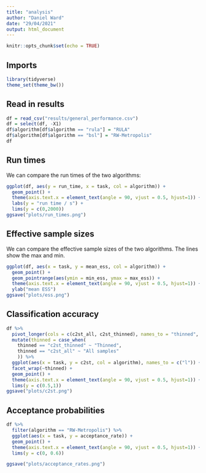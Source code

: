 ```yaml
---
title: "analysis"
author: "Daniel Ward"
date: "29/04/2021"
output: html_document
---
```


```r
knitr::opts_chunk$set(echo = TRUE)
```

## Imports
```r
library(tidyverse)
theme_set(theme_bw())
```


## Read in results
```r
df = read_csv("results/general_performance.csv")
df = select(df, -X1)
df$algorithm[df$algorithm == "rula"] = "RULA"
df$algorithm[df$algorithm == "bsl"] = "RW-Metropolis"
df
```


## Run times
We can compare the run times of the two algorithms:
```r
ggplot(df, aes(y = run_time, x = task, col = algorithm)) +
  geom_point() +
  theme(axis.text.x = element_text(angle = 90, vjust = 0.5, hjust=1)) +
  labs(y = "run time / s") +
  lims(y = c(0,2000))
ggsave("plots/run_times.png")
```


## Effective sample sizes
We can compare the effective sample sizes of the two algorithms. The lines show
the max and min.

```r
ggplot(df, aes(x = task, y = mean_ess, col = algorithm)) +
  geom_point() +
  geom_pointrange(aes(ymin = min_ess, ymax = max_ess)) +
  theme(axis.text.x = element_text(angle = 90, vjust = 0.5, hjust=1)) +
  ylab("mean ESS")
ggsave("plots/ess.png")
```

## Classification accuracy
```r
df %>%
  pivot_longer(cols = c(c2st_all, c2st_thinned), names_to = "thinned", values_to = "c2st") %>%
  mutate(thinned = case_when(
    thinned == "c2st_thinned" ~ "Thinned",
    thinned == "c2st_all" ~ "All samples"
    )) %>%
  ggplot(aes(x = task, y = c2st, col = algorithm), names_to = c("l")) +
  facet_wrap(~thinned) +
  geom_point() + 
  theme(axis.text.x = element_text(angle = 90, vjust = 0.5, hjust=1)) +
  lims(y = c(0.5,1))
ggsave("plots/c2st.png")
```


## Acceptance probabilities
```r
df %>%
  filter(algorithm == "RW-Metropolis") %>%
  ggplot(aes(x = task, y = acceptance_rate)) +
  geom_point() +
  theme(axis.text.x = element_text(angle = 90, vjust = 0.5, hjust=1)) +
  lims(y = c(0, 0.6))

ggsave("plots/acceptance_rates.png")
```

